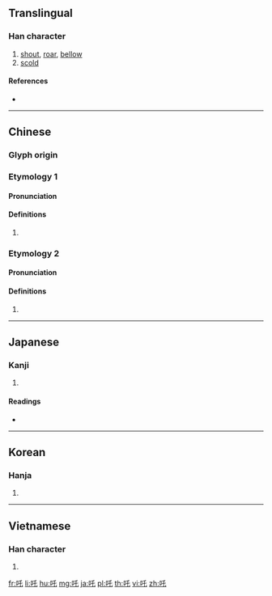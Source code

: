 {{character info/new}}
{{also|咤}}
==Translingual==

===Han character===
{{Han char|rn=30|rad=口|as=03|sn=6|four=62014|canj=RHP|ids=⿰口乇}}

# [[shout]], [[roar]], [[bellow]]
# [[scold]]

====References====
* {{Han ref|kx=0176.050|dkj=03302|dj=0394.010|hdz=10579.060|uh=5412|ud=21522|bh=A65C|bd=42588}}

----

==Chinese==

===Glyph origin===
{{Han etym}}

===Etymology 1===
{{zh-forms|alt=咤}}

====Pronunciation====
{{zh-pron
|m=zhà
|c=zaa3
|mc=
|oc=
|cat=
}}
{{attn|zh|Middle+Old Chinese needs to be distributed}}

====Definitions====
{{zh-hanzi}}

# {{rfdef|zh}}

===Etymology 2===

====Pronunciation====
{{zh-pron
|m=吒
|c=zaa1
|mc=
|oc=
|cat=
}}

====Definitions====
{{zh-hanzi}}

# {{zh-only|哪吒}}

----

==Japanese==

===Kanji===
{{ja-kanji|grade=|rs=口03}}

# {{defn|lang=ja|sort=口03}}

====Readings====
* {{ja-readings
|goon=[[ちゃ]] (cha)
|kanon=[[た]] (ta)
|kun=[[しかる]] (shikaru)}}

----

==Korean==

===Hanja===
{{ko-hanja|hangeul=[[타]], [[탁]]|rv=ta, tak|mr=t'a, t'ak}}

# {{defn|lang=ko|sort=口03}}

----

==Vietnamese==

===Han character===
{{vi-hantu|[[tra]], [[cha]], [[chá]], [[sá]], [[xá]]|rs=口03}}

# {{defn|lang=vi|sort=口03}}

[[fr:吒]]
[[li:吒]]
[[hu:吒]]
[[mg:吒]]
[[ja:吒]]
[[pl:吒]]
[[th:吒]]
[[vi:吒]]
[[zh:吒]]